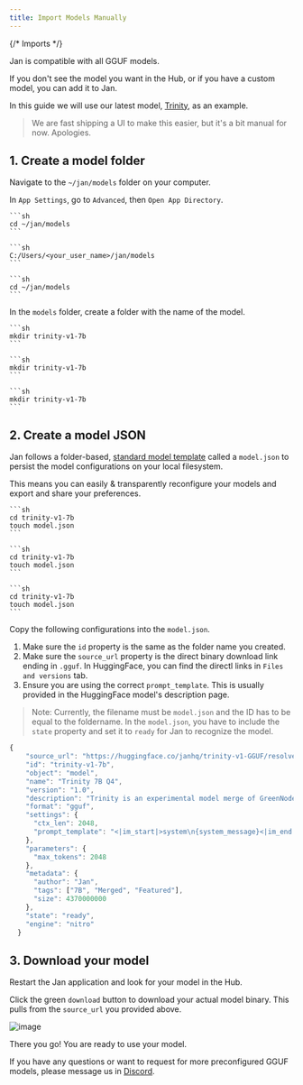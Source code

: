 ```yaml
---
title: Import Models Manually
---
```


{/* Imports */}

Jan is compatible with all GGUF models.

If you don't see the model you want in the Hub, or if you have a custom model, you can add it to Jan.

In this guide we will use our latest model, [Trinity](https://huggingface.co/janhq/trinity-v1-GGUF), as an example.

> We are fast shipping a UI to make this easier, but it's a bit manual for now. Apologies.

## 1. Create a model folder

Navigate to the `~/jan/models` folder on your computer.

In `App Settings`, go to `Advanced`, then `Open App Directory`.

<Tabs groupId="operating-systems">
  <TabItem value="mac" label="macOS">
    
    ```sh
    cd ~/jan/models
    ```
  
  </TabItem>
  <TabItem value="win" label="Windows">
  
    ```sh
    C:/Users/<your_user_name>/jan/models
    ```
  
  </TabItem>
  <TabItem value="linux" label="Linux">
  
    ```sh
    cd ~/jan/models
    ```
  
  </TabItem>
</Tabs>

In the `models` folder, create a folder with the name of the model.

<Tabs groupId="operating-systems">
  <TabItem value="mac" label="macOS">
    
    ```sh 
    mkdir trinity-v1-7b
    ```

  </TabItem>
  <TabItem value="win" label="Windows">
    
    ```sh
    mkdir trinity-v1-7b
    ```

  </TabItem>
  <TabItem value="linux" label="Linux">
    
    ```sh
    mkdir trinity-v1-7b
    ```

  </TabItem>
</Tabs>

## 2. Create a model JSON

Jan follows a folder-based, [standard model template](/specs/models) called a `model.json` to persist the model configurations on your local filesystem.

This means you can easily & transparently reconfigure your models and export and share your preferences.

<Tabs groupId="operating-systems">
  <TabItem value="mac" label="macOS">

    ```sh
    cd trinity-v1-7b
    touch model.json
    ```

  </TabItem>
  <TabItem value="win" label="Windows">
    
    ```sh
    cd trinity-v1-7b
    touch model.json
    ```

  </TabItem>
  <TabItem value="linux" label="Linux">

    ```sh
    cd trinity-v1-7b
    touch model.json
    ```

  </TabItem>
</Tabs>

Copy the following configurations into the `model.json`.

1. Make sure the `id` property is the same as the folder name you created.
2. Make sure the `source_url` property is the direct binary download link ending in `.gguf`. In HuggingFace, you can find the directl links in `Files and versions` tab.
3. Ensure you are using the correct `prompt_template`. This is usually provided in the HuggingFace model's description page.

> Note: Currently, the filename must be `model.json` and the ID has to be equal to the foldername. In the `model.json`, you have to include the `state` property and set it to `ready` for Jan to recognize the model.

```js
{
    "source_url": "https://huggingface.co/janhq/trinity-v1-GGUF/resolve/main/trinity-v1.Q4_K_M.gguf",
    "id": "trinity-v1-7b",
    "object": "model",
    "name": "Trinity 7B Q4",
    "version": "1.0",
    "description": "Trinity is an experimental model merge of GreenNodeLM & LeoScorpius using the Slerp method. Recommended for daily assistance purposes.",
    "format": "gguf",
    "settings": {
      "ctx_len": 2048,
      "prompt_template": "<|im_start|>system\n{system_message}<|im_end|>\n<|im_start|>user\n{prompt}<|im_end|>\n<|im_start|>assistant"
    },
    "parameters": {
      "max_tokens": 2048
    },
    "metadata": {
      "author": "Jan",
      "tags": ["7B", "Merged", "Featured"],
      "size": 4370000000
    },
    "state": "ready",
    "engine": "nitro"
  }
```

## 3. Download your model

Restart the Jan application and look for your model in the Hub.

Click the green `download` button to download your actual model binary. This pulls from the `source_url` you provided above.

![image](https://hackmd.io/_uploads/HJLAqvwI6.png)

There you go! You are ready to use your model.

If you have any questions or want to request for more preconfigured GGUF models, please message us in [Discord](https://discord.gg/Dt7MxDyNNZ).
